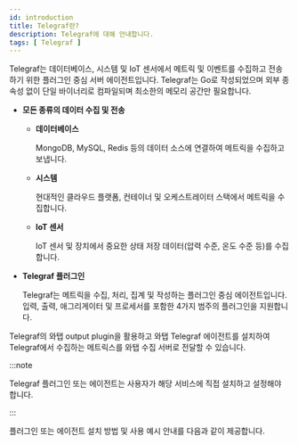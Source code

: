 ```yaml
---
id: introduction
title: Telegraf란?
description: Telegraf에 대해 안내합니다.
tags: [ Telegraf ]
---
```



Telegraf는 데이터베이스, 시스템 및 IoT 센서에서 메트릭 및 이벤트를 수집하고 전송하기 위한 플러그인 중심 서버 에이전트입니다. Telegraf는 Go로 작성되었으며 외부 종속성 없이 단일 바이너리로 컴파일되며 최소한의 메모리 공간만 필요합니다.

* **모든 종류의 데이터 수집 및 전송**

  * **데이터베이스**

    MongoDB, MySQL, Redis 등의 데이터 소스에 연결하여 메트릭을 수집하고 보냅니다. 

  * **시스템**

    현대적인 클라우드 플랫폼, 컨테이너 및 오케스트레이터 스택에서 메트릭을 수집합니다. 

  * **IoT 센서**

    IoT 센서 및 장치에서 중요한 상태 저장 데이터(압력 수준, 온도 수준 등)를 수집합니다.

* **Telegraf 플러그인**

  Telegraf는 메트릭을 수집, 처리, 집계 및 작성하는 플러그인 중심 에이전트입니다. 입력, 출력, 애그리게이터 및 프로세서를 포함한 4가지 범주의 플러그인을 지원합니다.

Telegraf의 와탭 output plugin을 활용하고 와탭 Telegraf 에이전트를 설치하여 Telegraf에서 수집하는 메트릭스를 와탭 수집 서버로 전달할 수 있습니다. 

<ImgLang img='telegraf-sync-structure.png' desc='Telegraf - 와탭 연동 구조' />

:::note

Telegraf 플러그인 또는 에이전트는 사용자가 해당 서비스에 직접 설치하고 설정해야 합니다.

:::

플러그인 또는 에이전트 설치 방법 및 사용 예시 안내를 다음과 같이 제공합니다.

<DocCardList/>
